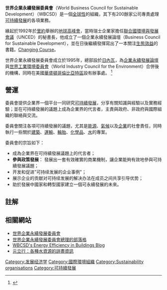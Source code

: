 {{Refimprove|time=2021-12-04T07:40:03+00:00}}
{{Expand language|en|time=2021-12-04T07:40:03+00:00}}
'''世界企業永續發展委員會'''（World Business Council for Sustainable Development）（WBCSD）是一個[[全球性|全球性]]的組織，其下有200餘家公司專責處理[[可持續發展|可持續發展]]的各項業務。

緣起於1992年於[[里約|里約]]舉辦的[[地球高峰會|地球高峰會]]，當時瑞士企業家{{link-en|史提芬·斯密丹尼|Stephan Schmidheiny}}擔任[[聯合國|聯合國]][[聯合國環境與發展會議|環境與發展會議]]（UNCED）的秘書長，他成立了一個企業永續發展論壇（Business Council for Sustainable Development），並在日後繼續發揮寫出了一本關注[[生態效益|生態效益]]的書籍。[http://www.amazon.com/Changing-Course-Perspective-Development-Environment/dp/0262691531/ref=sr_1_10/102-1020535-8280945?ie=UTF8&s=books&qid=1189596749&sr=8-10 Changing Course]。

世界企業永續發展委員會成立於1995年，總部設於[[日內瓦|日內瓦]]，為[[企業永續發展論壇|企業永續發展論壇]]與[[世界工業環境委員會|世界工業環境委員會]]（World Industry Council for the Environment）合併後的機構，同時在美國[[華盛頓哥倫比亞特區|華盛頓哥倫比亞特區]]設有辦事處。
<ref>{{Cite web |url=http://www.wbcsd.org/includes/getTarget.asp?type=d&id=MTgyMTI |title=WBCSD's 10 messages by which to operate |accessdate=2007-10-13 |archive-date=2016-03-04 |archive-url=https://web.archive.org/web/20160304192855/http://www.wbcsd.org/includes/getTarget.asp?type=d&id=MTgyMTI |dead-url=no }}</ref>

== 營運 ==
委員會提供企業界一個平台一同研究[[可持續發展|可持續發展]]，分享有關知識與經驗以及實務經驗；並在可持續發展的議題上成為企業界的代言者，主責與政府、非政府與國際組織的聯絡與交流。

委員會關注各項可持續發展的議題，尤其是[[能源|能源]]、[[氣候|氣候]]以及[[企業|企業]]的社會責任，同時執行一些關於[[建築|建築]]、[[運輸|運輸]]、[[輪胎|輪胎]]、[[化學品|化學品]]、[[水|水]]的專案。

委員會的宗旨如下：

* 成為企業界在可持續發展議題上的代言者；
* '''參與政策發展'''： 發展出一套有效確實的商業機制，讓企業能夠有效地參與可持續發展議題；
* 开发和促进"可持续发展的企业事例"；
* 展示企业的贡献对可持续发展的解决办法在成员之间共享引导优势；
* 助於發展中國家和轉型國家建立一個可永續發展的未來。

== 註解 ==
<references/>

== 相關網站 ==
* [http://www.wbcsd.org/ 世界企業永續發展委員會]{{Wayback|url=http://www.wbcsd.org/ |date=20080907084518 }}
* [https://web.archive.org/web/20070927070623/http://wbcsd.typepad.com/stigson/ 世界企業永續發展委員會總理的部落格]
* [https://web.archive.org/web/20070621022214/http://www.eeb-blog.org/ WBCSD's Energy Efficiency in Buildings Blog]
* [https://web.archive.org/web/20080118131854/http://blog.roodo.com/winlife_sdl 元立行：各種水資源的詳盡資訊]

{{Authority control}}
[[Category:发展经济学|Category:发展经济学]]
[[Category:國際環境組織|Category:國際環境組織]]
[[Category:Sustainability_organisations|Category:Sustainability organisations]]
[[Category:可持續發展|Category:可持續發展]]